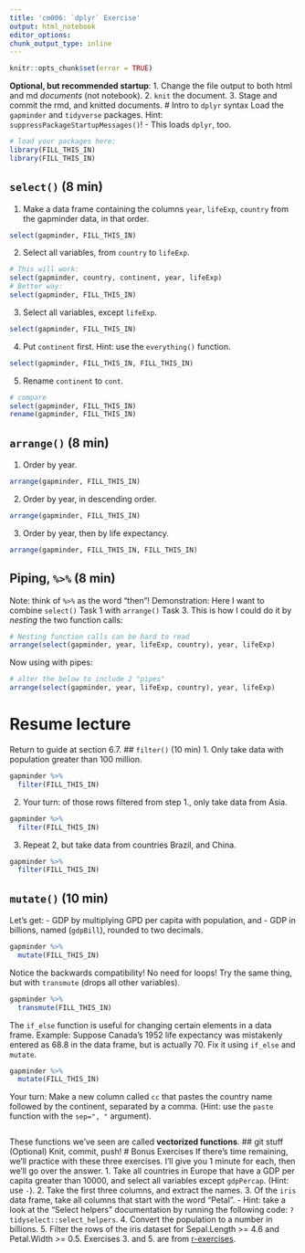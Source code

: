 ```yaml
---
title: 'cm006: `dplyr` Exercise'
output: html_notebook
editor_options: 
chunk_output_type: inline
---
```

<!---The following chunk allows errors when knitting--->
```r
knitr::opts_chunk$set(error = TRUE)
```
**Optional, but recommended startup**:
1. Change the file output to both html and md _documents_ (not notebook).
2. `knit` the document. 
3. Stage and commit the rmd, and knitted documents.
# Intro to `dplyr` syntax
Load the `gapminder` and `tidyverse` packages. Hint: `suppressPackageStartupMessages()`!
- This loads `dplyr`, too.
```r
# load your packages here:
library(FILL_THIS_IN)
library(FILL_THIS_IN)
```
## `select()` (8 min)
1. Make a data frame containing the columns `year`, `lifeExp`, `country` from the gapminder data, in that order.
```r
select(gapminder, FILL_THIS_IN)
```
2. Select all variables, from `country` to `lifeExp`.
```r
# This will work:
select(gapminder, country, continent, year, lifeExp)
# Better way:
select(gapminder, FILL_THIS_IN)
```
3. Select all variables, except `lifeExp`.
```r
select(gapminder, FILL_THIS_IN)
```
4. Put `continent` first. Hint: use the `everything()` function.
```r
select(gapminder, FILL_THIS_IN, FILL_THIS_IN)
```
5. Rename `continent` to `cont`.
```r
# compare
select(gapminder, FILL_THIS_IN)
rename(gapminder, FILL_THIS_IN)
```
## `arrange()` (8 min)
1. Order by year.
```r
arrange(gapminder, FILL_THIS_IN)
```
2. Order by year, in descending order.
```r
arrange(gapminder, FILL_THIS_IN)
```
3. Order by year, then by life expectancy.
```r
arrange(gapminder, FILL_THIS_IN, FILL_THIS_IN)
```
## Piping, `%>%` (8 min)
Note: think of `%>%` as the word "then"!
Demonstration:
Here I want to combine `select()` Task 1 with `arrange()` Task 3.
This is how I could do it by *nesting* the two function calls:
```r
# Nesting function calls can be hard to read
arrange(select(gapminder, year, lifeExp, country), year, lifeExp)
```
Now using with pipes:
```r
# alter the below to include 2 "pipes"
arrange(select(gapminder, year, lifeExp, country), year, lifeExp)
```
# Resume lecture 
Return to guide at section 6.7.
## `filter()` (10 min)
1. Only take data with population greater than 100 million.
```r
gapminder %>%
  filter(FILL_THIS_IN)
```
2. Your turn: of those rows filtered from step 1., only take data from Asia.
```r
gapminder %>%
  filter(FILL_THIS_IN)
```
3. Repeat 2, but take data from countries Brazil, and China. 
```r
gapminder %>%
  filter(FILL_THIS_IN)
```
## `mutate()` (10 min)
Let's get: 
- GDP by multiplying GPD per capita with population, and
- GDP in billions, named (`gdpBill`), rounded to two decimals.
```r
gapminder %>%
  mutate(FILL_THIS_IN)
```
Notice the backwards compatibility! No need for loops!
Try the same thing, but with `transmute` (drops all other variables). 
```r
gapminder %>%
  transmute(FILL_THIS_IN)
```
The `if_else` function is useful for changing certain elements in a data frame.
Example: Suppose Canada's 1952 life expectancy was mistakenly entered as 68.8 in the data frame, but is actually 70. Fix it using `if_else` and `mutate`. 
```r
gapminder %>%
  mutate(FILL_THIS_IN)
```
Your turn: Make a new column called `cc` that pastes the country name followed by the continent, separated by a comma. (Hint: use the `paste` function with the `sep=", "` argument).
```r
```
These functions we've seen are called __vectorized functions__.
## git stuff (Optional)
Knit, commit, push!
# Bonus Exercises
If there's time remaining, we'll practice with these three exercises. I'll give you 1 minute for each, then we'll go over the answer.
1. Take all countries in Europe that have a GDP per capita greater than 10000, and select all variables except `gdpPercap`. (Hint: use `-`).
2. Take the first three columns, and extract the names.
3. Of the `iris` data frame, take all columns that start with the word "Petal". 
- Hint: take a look at the "Select helpers" documentation by running the following code: `?tidyselect::select_helpers`.
4. Convert the population to a number in billions.
5. Filter the rows of the iris dataset for Sepal.Length >= 4.6 and Petal.Width >= 0.5.
Exercises 3. and 5. are from [r-exercises](https://www.r-exercises.com/2017/10/19/dplyr-basic-functions-exercises/).